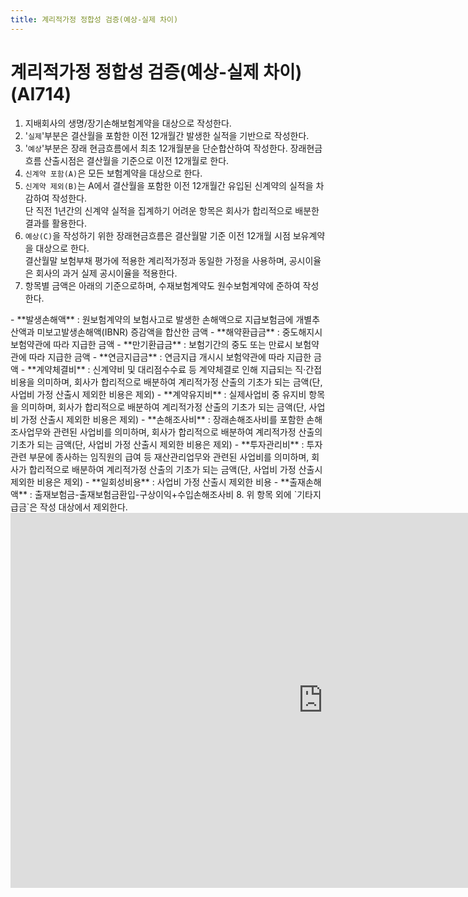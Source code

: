 ```yaml
---
title: 계리적가정 정합성 검증(예상-실제 차이)
---
```

# 계리적가정 정합성 검증(예상-실제 차이) (AI714)

<Accordion multiple activeIndex={[]}>
<AccordionTab header="[작성 요령]">

1. 지배회사의 생명/장기손해보험계약을 대상으로 작성한다.
2. '`실제`'부분은 결산월을 포함한 이전 12개월간 발생한 실적을 기반으로 작성한다.
3. '`예상`'부분은 장래 현금흐름에서 최초 12개월분을 단순합산하여 작성한다. 장래현금흐름 산출시점은 결산월을 기준으로 이전 12개월로 한다.
4. `신계약 포함(A)`은 모든 보험계약을 대상으로 한다.
5. `신계약 제외(B)`는 A에서 결산월을 포함한 이전 12개월간 유입된 신계약의 실적을 차감하여 작성한다.<br/>
   단 직전 1년간의 신계약 실적을 집계하기 어려운 항목은 회사가 합리적으로 배분한 결과를 활용한다.
6. `예상(C)`을 작성하기 위한 장래현금흐름은 결산월말 기준 이전 12개월 시점 보유계약을 대상으로 한다.<br/>
   결산월말 보험부채 평가에 적용한 계리적가정과 동일한 가정을 사용하며, 공시이율은 회사의 과거 실제 공시이율을 적용한다.
7. 항목별 금액은 아래의 기준으로하며, 수재보험계약도 원수보험계약에 준하여 작성한다.
<SubText>
  - **발생손해액** : 원보험계약의 보험사고로 발생한 손해액으로 지급보험금에 개별추산액과 미보고발생손해액(IBNR) 증감액을 합산한 금액
  - **해약환급금** : 중도해지시 보험약관에 따라 지급한 금액
  - **만기환급금** : 보험기간의 중도 또는 만료시 보험약관에 따라 지급한 금액
  - **연금지급금** : 연금지급 개시시 보험약관에 따라 지급한 금액
  - **계약체결비** : 신계약비 및 대리점수수료 등 계약체결로 인해 지급되는 직·간접비용을 의미하며, 회사가 합리적으로 배분하여 계리적가정 산출의 기초가 되는 금액(단, 사업비 가정 산출시 제외한 비용은 제외)
  - **계약유지비** : 실제사업비 중 유지비 항목을 의미하며, 회사가 합리적으로 배분하여 계리적가정 산출의 기초가 되는 금액(단, 사업비 가정 산출시 제외한 비용은 제외)
  - **손해조사비** : 장래손해조사비를 포함한 손해조사업무와 관련된 사업비를 의미하며, 회사가 합리적으로 배분하여 계리적가정 산출의 기초가 되는 금액(단, 사업비 가정 산출시 제외한 비용은 제외)
  - **투자관리비** : 투자관련 부문에 종사하는 임직원의 급여 등 재산관리업무와 관련된 사업비를 의미하며, 회사가 합리적으로 배분하여 계리적가정 산출의 기초가 되는 금액(단, 사업비 가정 산출시 제외한 비용은 제외)
  - **일회성비용** : 사업비 가정 산출시 제외한 비용
  - **출재손해액** : 출재보험금-출재보험금환입-구상이익+수입손해조사비
</SubText>
8. 위 항목 외에 `기타지급금`은 작성 대상에서 제외한다.

</AccordionTab>
</Accordion>

<br/>

<iframe width="1000" height="600" frameBorder="0" scrolling="no"
src="https://onedrive.live.com/embed?resid=AB5F66CE0CF8D024%2116554&authkey=%21ACzRWZavyE-79hc&em=2
&AllowTyping=True
&wdAllowInteractivity=False&ActiveCell='1-17'!E11&Item='1-17'!A7:I27
&wdHideGridlines=True
&wdDownloadButton=False
&waccluster=PSG3">
</iframe>
